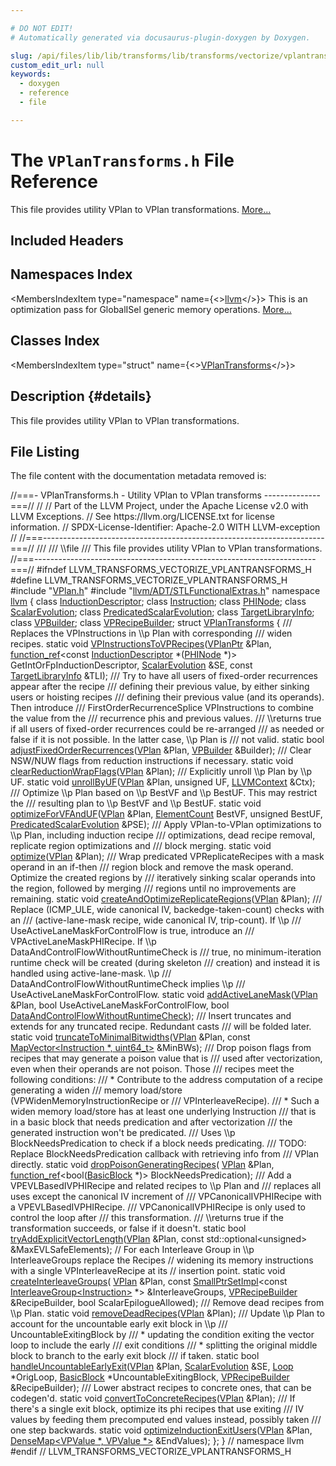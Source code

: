 ```yaml
---

# DO NOT EDIT!
# Automatically generated via docusaurus-plugin-doxygen by Doxygen.

slug: /api/files/lib/lib/transforms/lib/transforms/vectorize/vplantransforms-h
custom_edit_url: null
keywords:
  - doxygen
  - reference
  - file

---
```





# The `VPlanTransforms.h` File Reference

<DoxygenPage pluginConfig={pluginConfig}>

This file provides utility VPlan to VPlan transformations. <a href="#details">More...</a>

## Included Headers

<IncludesList>
<IncludesListItem
  filePath="VPlan.h"
  permalink="/docs/api/files/lib/lib/transforms/lib/transforms/vectorize/vplan-h"
  isLocal="true" />
<IncludesListItem
  filePath="llvm/ADT/STLFunctionalExtras.h"
  permalink="/docs/api/files/include/include/llvm/include/llvm/adt/stlfunctionalextras-h"
  isLocal="true" />
</IncludesList>

## Namespaces Index

<MembersIndex>

<MembersIndexItem
  type="namespace"
  name={<><a href="/docs/api/namespaces/llvm">llvm</a></>}>
This is an optimization pass for GlobalISel generic memory operations. <a href="/docs/api/namespaces/llvm/#details">More...</a>
</MembersIndexItem>

</MembersIndex>

## Classes Index

<MembersIndex>

<MembersIndexItem
  type="struct"
  name={<><a href="/docs/api/structs/llvm/vplantransforms">VPlanTransforms</a></>}>
</MembersIndexItem>

</MembersIndex>

## Description {#details}

This file provides utility VPlan to VPlan transformations.

## File Listing

The file content with the documentation metadata removed is:

<ProgramListing>

<Link id="l00001" /><CodeLine lineNumber="1"><Highlight kind="comment">//===- VPlanTransforms.h - Utility VPlan to VPlan transforms --------------===//</Highlight><Highlight kind="normal"></Highlight></CodeLine>
<Link id="l00002" /><CodeLine lineNumber="2"><Highlight kind="normal"></Highlight><Highlight kind="comment">//</Highlight><Highlight kind="normal"></Highlight></CodeLine>
<Link id="l00003" /><CodeLine lineNumber="3"><Highlight kind="normal"></Highlight><Highlight kind="comment">// Part of the LLVM Project, under the Apache License v2.0 with LLVM Exceptions.</Highlight><Highlight kind="normal"></Highlight></CodeLine>
<Link id="l00004" /><CodeLine lineNumber="4"><Highlight kind="normal"></Highlight><Highlight kind="comment">// See https://llvm.org/LICENSE.txt for license information.</Highlight><Highlight kind="normal"></Highlight></CodeLine>
<Link id="l00005" /><CodeLine lineNumber="5"><Highlight kind="normal"></Highlight><Highlight kind="comment">// SPDX-License-Identifier: Apache-2.0 WITH LLVM-exception</Highlight><Highlight kind="normal"></Highlight></CodeLine>
<Link id="l00006" /><CodeLine lineNumber="6"><Highlight kind="normal"></Highlight><Highlight kind="comment">//</Highlight><Highlight kind="normal"></Highlight></CodeLine>
<Link id="l00007" /><CodeLine lineNumber="7"><Highlight kind="normal"></Highlight><Highlight kind="comment">//===----------------------------------------------------------------------===//</Highlight><Highlight kind="comment"></Highlight></CodeLine>
<Link id="l00008" /><CodeLine lineNumber="8"><Highlight kind="comment">///</Highlight></CodeLine>
<Link id="l00009" /><CodeLine lineNumber="9"><Highlight kind="comment">/// \\file</Highlight></CodeLine>
<Link id="l00010" /><CodeLine lineNumber="10"><Highlight kind="comment">/// This file provides utility VPlan to VPlan transformations.</Highlight><Highlight kind="normal"></Highlight></CodeLine>
<Link id="l00011" /><CodeLine lineNumber="11"><Highlight kind="normal"></Highlight><Highlight kind="comment">//===----------------------------------------------------------------------===//</Highlight><Highlight kind="normal"></Highlight></CodeLine>
<Link id="l00012" /><CodeLine lineNumber="12"><Highlight kind="normal"></Highlight></CodeLine>
<Link id="l00013" /><CodeLine lineNumber="13"><Highlight kind="normal"></Highlight><Highlight kind="preprocessor">#ifndef LLVM&#95;TRANSFORMS&#95;VECTORIZE&#95;VPLANTRANSFORMS&#95;H</Highlight><Highlight kind="normal"></Highlight></CodeLine>
<Link id="l00014" /><CodeLine lineNumber="14"><Highlight kind="normal"></Highlight><Highlight kind="preprocessor">#define LLVM&#95;TRANSFORMS&#95;VECTORIZE&#95;VPLANTRANSFORMS&#95;H</Highlight><Highlight kind="normal"></Highlight></CodeLine>
<Link id="l00015" /><CodeLine lineNumber="15"><Highlight kind="normal"></Highlight></CodeLine>
<Link id="l00016" /><CodeLine lineNumber="16"><Highlight kind="normal"></Highlight><Highlight kind="preprocessor">#include &quot;<a href="/docs/api/files/lib/lib/transforms/lib/transforms/vectorize/vplan-h">VPlan.h</a>&quot;</Highlight><Highlight kind="normal"></Highlight></CodeLine>
<Link id="l00017" /><CodeLine lineNumber="17"><Highlight kind="normal"></Highlight><Highlight kind="preprocessor">#include &quot;<a href="/docs/api/files/include/include/llvm/include/llvm/adt/stlfunctionalextras-h">llvm/ADT/STLFunctionalExtras.h</a>&quot;</Highlight><Highlight kind="normal"></Highlight></CodeLine>
<Link id="l00018" /><CodeLine lineNumber="18"><Highlight kind="normal"></Highlight></CodeLine>
<Link id="l00019" /><CodeLine lineNumber="19"><Highlight kind="normal"></Highlight><Highlight kind="keyword">namespace </Highlight><Highlight kind="normal"><a href="/docs/api/namespaces/llvm">llvm</a> &#123;</Highlight></CodeLine>
<Link id="l00020" /><CodeLine lineNumber="20"><Highlight kind="normal"></Highlight></CodeLine>
<Link id="l00021" /><CodeLine lineNumber="21"><Highlight kind="normal"></Highlight><Highlight kind="keyword">class </Highlight><Highlight kind="normal"><a href="/docs/api/classes/llvm/inductiondescriptor">InductionDescriptor</a>;</Highlight></CodeLine>
<Link id="l00022" /><CodeLine lineNumber="22"><Highlight kind="normal"></Highlight><Highlight kind="keyword">class </Highlight><Highlight kind="normal"><a href="/docs/api/classes/llvm/instruction">Instruction</a>;</Highlight></CodeLine>
<Link id="l00023" /><CodeLine lineNumber="23"><Highlight kind="normal"></Highlight><Highlight kind="keyword">class </Highlight><Highlight kind="normal"><a href="/docs/api/classes/llvm/phinode">PHINode</a>;</Highlight></CodeLine>
<Link id="l00024" /><CodeLine lineNumber="24"><Highlight kind="normal"></Highlight><Highlight kind="keyword">class </Highlight><Highlight kind="normal"><a href="/docs/api/classes/llvm/scalarevolution">ScalarEvolution</a>;</Highlight></CodeLine>
<Link id="l00025" /><CodeLine lineNumber="25"><Highlight kind="normal"></Highlight><Highlight kind="keyword">class </Highlight><Highlight kind="normal"><a href="/docs/api/classes/llvm/predicatedscalarevolution">PredicatedScalarEvolution</a>;</Highlight></CodeLine>
<Link id="l00026" /><CodeLine lineNumber="26"><Highlight kind="normal"></Highlight><Highlight kind="keyword">class </Highlight><Highlight kind="normal"><a href="/docs/api/classes/llvm/targetlibraryinfo">TargetLibraryInfo</a>;</Highlight></CodeLine>
<Link id="l00027" /><CodeLine lineNumber="27"><Highlight kind="normal"></Highlight><Highlight kind="keyword">class </Highlight><Highlight kind="normal"><a href="/docs/api/classes/llvm/vpbuilder">VPBuilder</a>;</Highlight></CodeLine>
<Link id="l00028" /><CodeLine lineNumber="28"><Highlight kind="normal"></Highlight><Highlight kind="keyword">class </Highlight><Highlight kind="normal"><a href="/docs/api/classes/llvm/vprecipebuilder">VPRecipeBuilder</a>;</Highlight></CodeLine>
<Link id="l00029" /><CodeLine lineNumber="29"><Highlight kind="normal"></Highlight></CodeLine>
<Link id="l00030" /><CodeLine lineNumber="30" lineLink="/docs/api/structs/llvm/vplantransforms"><Highlight kind="normal"></Highlight><Highlight kind="keyword">struct </Highlight><Highlight kind="normal"><a href="/docs/api/structs/llvm/vplantransforms">VPlanTransforms</a> &#123;</Highlight><Highlight kind="comment"></Highlight></CodeLine>
<Link id="l00031" /><CodeLine lineNumber="31"><Highlight kind="comment">  /// Replaces the VPInstructions in \\p Plan with corresponding</Highlight></CodeLine>
<Link id="l00032" /><CodeLine lineNumber="32"><Highlight kind="comment">  /// widen recipes.</Highlight><Highlight kind="normal"></Highlight></CodeLine>
<Link id="l00033" /><CodeLine lineNumber="33"><Highlight kind="normal">  </Highlight><Highlight kind="keyword">static</Highlight><Highlight kind="normal"> </Highlight><Highlight kind="keywordtype">void</Highlight><Highlight kind="normal"></Highlight></CodeLine>
<Link id="l00034" /><CodeLine lineNumber="34"><Highlight kind="normal">  <a href="/docs/api/structs/llvm/vplantransforms/#ad210afaefb4884ac5008dd5fbaf1cbf8">VPInstructionsToVPRecipes</a>(<a href="/docs/api/namespaces/llvm/#aefc42f3cefc5a839ca925b4cb3ae4a7b">VPlanPtr</a> &amp;Plan,</Highlight></CodeLine>
<Link id="l00035" /><CodeLine lineNumber="35"><Highlight kind="normal">                            <a href="/docs/api/classes/llvm/function-ref">function&#95;ref</a>&lt;</Highlight><Highlight kind="keyword">const</Highlight><Highlight kind="normal"> <a href="/docs/api/classes/llvm/inductiondescriptor">InductionDescriptor</a> &#42;(<a href="/docs/api/classes/llvm/phinode">PHINode</a> &#42;)&gt;</Highlight></CodeLine>
<Link id="l00036" /><CodeLine lineNumber="36"><Highlight kind="normal">                                GetIntOrFpInductionDescriptor,</Highlight></CodeLine>
<Link id="l00037" /><CodeLine lineNumber="37"><Highlight kind="normal">                            <a href="/docs/api/classes/llvm/scalarevolution">ScalarEvolution</a> &amp;SE, </Highlight><Highlight kind="keyword">const</Highlight><Highlight kind="normal"> <a href="/docs/api/classes/llvm/targetlibraryinfo">TargetLibraryInfo</a> &amp;TLI);</Highlight></CodeLine>
<Link id="l00038" /><CodeLine lineNumber="38"><Highlight kind="normal"></Highlight><Highlight kind="comment"></Highlight></CodeLine>
<Link id="l00039" /><CodeLine lineNumber="39"><Highlight kind="comment">  /// Try to have all users of fixed-order recurrences appear after the recipe</Highlight></CodeLine>
<Link id="l00040" /><CodeLine lineNumber="40"><Highlight kind="comment">  /// defining their previous value, by either sinking users or hoisting recipes</Highlight></CodeLine>
<Link id="l00041" /><CodeLine lineNumber="41"><Highlight kind="comment">  /// defining their previous value (and its operands). Then introduce</Highlight></CodeLine>
<Link id="l00042" /><CodeLine lineNumber="42"><Highlight kind="comment">  /// FirstOrderRecurrenceSplice VPInstructions to combine the value from the</Highlight></CodeLine>
<Link id="l00043" /><CodeLine lineNumber="43"><Highlight kind="comment">  /// recurrence phis and previous values.</Highlight></CodeLine>
<Link id="l00044" /><CodeLine lineNumber="44"><Highlight kind="comment">  /// \\returns true if all users of fixed-order recurrences could be re-arranged</Highlight></CodeLine>
<Link id="l00045" /><CodeLine lineNumber="45"><Highlight kind="comment">  /// as needed or false if it is not possible. In the latter case, \\p Plan is</Highlight></CodeLine>
<Link id="l00046" /><CodeLine lineNumber="46"><Highlight kind="comment">  /// not valid.</Highlight><Highlight kind="normal"></Highlight></CodeLine>
<Link id="l00047" /><CodeLine lineNumber="47"><Highlight kind="normal">  </Highlight><Highlight kind="keyword">static</Highlight><Highlight kind="normal"> </Highlight><Highlight kind="keywordtype">bool</Highlight><Highlight kind="normal"> <a href="/docs/api/structs/llvm/vplantransforms/#ae64d6953a1334207d9e7d9cd2587ee9f">adjustFixedOrderRecurrences</a>(<a href="/docs/api/classes/llvm/vplan">VPlan</a> &amp;Plan, <a href="/docs/api/classes/llvm/vpbuilder">VPBuilder</a> &amp;Builder);</Highlight></CodeLine>
<Link id="l00048" /><CodeLine lineNumber="48"><Highlight kind="normal"></Highlight><Highlight kind="comment"></Highlight></CodeLine>
<Link id="l00049" /><CodeLine lineNumber="49"><Highlight kind="comment">  /// Clear NSW/NUW flags from reduction instructions if necessary.</Highlight><Highlight kind="normal"></Highlight></CodeLine>
<Link id="l00050" /><CodeLine lineNumber="50"><Highlight kind="normal">  </Highlight><Highlight kind="keyword">static</Highlight><Highlight kind="normal"> </Highlight><Highlight kind="keywordtype">void</Highlight><Highlight kind="normal"> <a href="/docs/api/structs/llvm/vplantransforms/#ace9e1e6e7295914973dec18350b382ca">clearReductionWrapFlags</a>(<a href="/docs/api/classes/llvm/vplan">VPlan</a> &amp;Plan);</Highlight></CodeLine>
<Link id="l00051" /><CodeLine lineNumber="51"><Highlight kind="normal"></Highlight><Highlight kind="comment"></Highlight></CodeLine>
<Link id="l00052" /><CodeLine lineNumber="52"><Highlight kind="comment">  /// Explicitly unroll \\p Plan by \\p UF.</Highlight><Highlight kind="normal"></Highlight></CodeLine>
<Link id="l00053" /><CodeLine lineNumber="53"><Highlight kind="normal">  </Highlight><Highlight kind="keyword">static</Highlight><Highlight kind="normal"> </Highlight><Highlight kind="keywordtype">void</Highlight><Highlight kind="normal"> <a href="/docs/api/structs/llvm/vplantransforms/#a7a1cca51bb9bce4efad1063dcf158967">unrollByUF</a>(<a href="/docs/api/classes/llvm/vplan">VPlan</a> &amp;Plan, </Highlight><Highlight kind="keywordtype">unsigned</Highlight><Highlight kind="normal"> UF, <a href="/docs/api/classes/llvm/llvmcontext">LLVMContext</a> &amp;Ctx);</Highlight></CodeLine>
<Link id="l00054" /><CodeLine lineNumber="54"><Highlight kind="normal"></Highlight><Highlight kind="comment"></Highlight></CodeLine>
<Link id="l00055" /><CodeLine lineNumber="55"><Highlight kind="comment">  /// Optimize \\p Plan based on \\p BestVF and \\p BestUF. This may restrict the</Highlight></CodeLine>
<Link id="l00056" /><CodeLine lineNumber="56"><Highlight kind="comment">  /// resulting plan to \\p BestVF and \\p BestUF.</Highlight><Highlight kind="normal"></Highlight></CodeLine>
<Link id="l00057" /><CodeLine lineNumber="57"><Highlight kind="normal">  </Highlight><Highlight kind="keyword">static</Highlight><Highlight kind="normal"> </Highlight><Highlight kind="keywordtype">void</Highlight><Highlight kind="normal"> <a href="/docs/api/structs/llvm/vplantransforms/#af25d938764b8634e70e95ff3f0c35129">optimizeForVFAndUF</a>(<a href="/docs/api/classes/llvm/vplan">VPlan</a> &amp;Plan, <a href="/docs/api/classes/llvm/elementcount">ElementCount</a> BestVF,</Highlight></CodeLine>
<Link id="l00058" /><CodeLine lineNumber="58"><Highlight kind="normal">                                 </Highlight><Highlight kind="keywordtype">unsigned</Highlight><Highlight kind="normal"> BestUF,</Highlight></CodeLine>
<Link id="l00059" /><CodeLine lineNumber="59"><Highlight kind="normal">                                 <a href="/docs/api/classes/llvm/predicatedscalarevolution">PredicatedScalarEvolution</a> &amp;PSE);</Highlight></CodeLine>
<Link id="l00060" /><CodeLine lineNumber="60"><Highlight kind="normal"></Highlight><Highlight kind="comment"></Highlight></CodeLine>
<Link id="l00061" /><CodeLine lineNumber="61"><Highlight kind="comment">  /// Apply VPlan-to-VPlan optimizations to \\p Plan, including induction recipe</Highlight></CodeLine>
<Link id="l00062" /><CodeLine lineNumber="62"><Highlight kind="comment">  /// optimizations, dead recipe removal, replicate region optimizations and</Highlight></CodeLine>
<Link id="l00063" /><CodeLine lineNumber="63"><Highlight kind="comment">  /// block merging.</Highlight><Highlight kind="normal"></Highlight></CodeLine>
<Link id="l00064" /><CodeLine lineNumber="64"><Highlight kind="normal">  </Highlight><Highlight kind="keyword">static</Highlight><Highlight kind="normal"> </Highlight><Highlight kind="keywordtype">void</Highlight><Highlight kind="normal"> <a href="/docs/api/structs/llvm/vplantransforms/#ae3449b993cd1c459995c2fe13ef50892">optimize</a>(<a href="/docs/api/classes/llvm/vplan">VPlan</a> &amp;Plan);</Highlight></CodeLine>
<Link id="l00065" /><CodeLine lineNumber="65"><Highlight kind="normal"></Highlight><Highlight kind="comment"></Highlight></CodeLine>
<Link id="l00066" /><CodeLine lineNumber="66"><Highlight kind="comment">  /// Wrap predicated VPReplicateRecipes with a mask operand in an if-then</Highlight></CodeLine>
<Link id="l00067" /><CodeLine lineNumber="67"><Highlight kind="comment">  /// region block and remove the mask operand. Optimize the created regions by</Highlight></CodeLine>
<Link id="l00068" /><CodeLine lineNumber="68"><Highlight kind="comment">  /// iteratively sinking scalar operands into the region, followed by merging</Highlight></CodeLine>
<Link id="l00069" /><CodeLine lineNumber="69"><Highlight kind="comment">  /// regions until no improvements are remaining.</Highlight><Highlight kind="normal"></Highlight></CodeLine>
<Link id="l00070" /><CodeLine lineNumber="70"><Highlight kind="normal">  </Highlight><Highlight kind="keyword">static</Highlight><Highlight kind="normal"> </Highlight><Highlight kind="keywordtype">void</Highlight><Highlight kind="normal"> <a href="/docs/api/structs/llvm/vplantransforms/#a42d43068c576be2a1cd514f620246004">createAndOptimizeReplicateRegions</a>(<a href="/docs/api/classes/llvm/vplan">VPlan</a> &amp;Plan);</Highlight></CodeLine>
<Link id="l00071" /><CodeLine lineNumber="71"><Highlight kind="normal"></Highlight><Highlight kind="comment"></Highlight></CodeLine>
<Link id="l00072" /><CodeLine lineNumber="72"><Highlight kind="comment">  /// Replace (ICMP&#95;ULE, wide canonical IV, backedge-taken-count) checks with an</Highlight></CodeLine>
<Link id="l00073" /><CodeLine lineNumber="73"><Highlight kind="comment">  /// (active-lane-mask recipe, wide canonical IV, trip-count). If \\p</Highlight></CodeLine>
<Link id="l00074" /><CodeLine lineNumber="74"><Highlight kind="comment">  /// UseActiveLaneMaskForControlFlow is true, introduce an</Highlight></CodeLine>
<Link id="l00075" /><CodeLine lineNumber="75"><Highlight kind="comment">  /// VPActiveLaneMaskPHIRecipe. If \\p DataAndControlFlowWithoutRuntimeCheck is</Highlight></CodeLine>
<Link id="l00076" /><CodeLine lineNumber="76"><Highlight kind="comment">  /// true, no minimum-iteration runtime check will be created (during skeleton</Highlight></CodeLine>
<Link id="l00077" /><CodeLine lineNumber="77"><Highlight kind="comment">  /// creation) and instead it is handled using active-lane-mask. \\p</Highlight></CodeLine>
<Link id="l00078" /><CodeLine lineNumber="78"><Highlight kind="comment">  /// DataAndControlFlowWithoutRuntimeCheck implies \\p</Highlight></CodeLine>
<Link id="l00079" /><CodeLine lineNumber="79"><Highlight kind="comment">  /// UseActiveLaneMaskForControlFlow.</Highlight><Highlight kind="normal"></Highlight></CodeLine>
<Link id="l00080" /><CodeLine lineNumber="80"><Highlight kind="normal">  </Highlight><Highlight kind="keyword">static</Highlight><Highlight kind="normal"> </Highlight><Highlight kind="keywordtype">void</Highlight><Highlight kind="normal"> <a href="/docs/api/structs/llvm/vplantransforms/#ae1d2d60cd9edd9f7ca98c50789747c95">addActiveLaneMask</a>(<a href="/docs/api/classes/llvm/vplan">VPlan</a> &amp;Plan,</Highlight></CodeLine>
<Link id="l00081" /><CodeLine lineNumber="81"><Highlight kind="normal">                                </Highlight><Highlight kind="keywordtype">bool</Highlight><Highlight kind="normal"> UseActiveLaneMaskForControlFlow,</Highlight></CodeLine>
<Link id="l00082" /><CodeLine lineNumber="82"><Highlight kind="normal">                                </Highlight><Highlight kind="keywordtype">bool</Highlight><Highlight kind="normal"> <a href="/docs/api/namespaces/llvm/#ada31142763d41520644d228c139a4bdda41105c5fe36c41d2246b18c1724fa2ff">DataAndControlFlowWithoutRuntimeCheck</a>);</Highlight></CodeLine>
<Link id="l00083" /><CodeLine lineNumber="83"><Highlight kind="normal"></Highlight><Highlight kind="comment"></Highlight></CodeLine>
<Link id="l00084" /><CodeLine lineNumber="84"><Highlight kind="comment">  /// Insert truncates and extends for any truncated recipe. Redundant casts</Highlight></CodeLine>
<Link id="l00085" /><CodeLine lineNumber="85"><Highlight kind="comment">  /// will be folded later.</Highlight><Highlight kind="normal"></Highlight></CodeLine>
<Link id="l00086" /><CodeLine lineNumber="86"><Highlight kind="normal">  </Highlight><Highlight kind="keyword">static</Highlight><Highlight kind="normal"> </Highlight><Highlight kind="keywordtype">void</Highlight><Highlight kind="normal"></Highlight></CodeLine>
<Link id="l00087" /><CodeLine lineNumber="87"><Highlight kind="normal">  <a href="/docs/api/structs/llvm/vplantransforms/#ae61793492431f138869f097a5f31bd32">truncateToMinimalBitwidths</a>(<a href="/docs/api/classes/llvm/vplan">VPlan</a> &amp;Plan,</Highlight></CodeLine>
<Link id="l00088" /><CodeLine lineNumber="88"><Highlight kind="normal">                             </Highlight><Highlight kind="keyword">const</Highlight><Highlight kind="normal"> <a href="/docs/api/classes/llvm/mapvector">MapVector&lt;Instruction &#42;, uint64&#95;t&gt;</a> &amp;MinBWs);</Highlight></CodeLine>
<Link id="l00089" /><CodeLine lineNumber="89"><Highlight kind="normal"></Highlight><Highlight kind="comment"></Highlight></CodeLine>
<Link id="l00090" /><CodeLine lineNumber="90"><Highlight kind="comment">  /// Drop poison flags from recipes that may generate a poison value that is</Highlight></CodeLine>
<Link id="l00091" /><CodeLine lineNumber="91"><Highlight kind="comment">  /// used after vectorization, even when their operands are not poison. Those</Highlight></CodeLine>
<Link id="l00092" /><CodeLine lineNumber="92"><Highlight kind="comment">  /// recipes meet the following conditions:</Highlight></CodeLine>
<Link id="l00093" /><CodeLine lineNumber="93"><Highlight kind="comment">  ///  &#42; Contribute to the address computation of a recipe generating a widen</Highlight></CodeLine>
<Link id="l00094" /><CodeLine lineNumber="94"><Highlight kind="comment">  ///    memory load/store (VPWidenMemoryInstructionRecipe or</Highlight></CodeLine>
<Link id="l00095" /><CodeLine lineNumber="95"><Highlight kind="comment">  ///    VPInterleaveRecipe).</Highlight></CodeLine>
<Link id="l00096" /><CodeLine lineNumber="96"><Highlight kind="comment">  ///  &#42; Such a widen memory load/store has at least one underlying Instruction</Highlight></CodeLine>
<Link id="l00097" /><CodeLine lineNumber="97"><Highlight kind="comment">  ///    that is in a basic block that needs predication and after vectorization</Highlight></CodeLine>
<Link id="l00098" /><CodeLine lineNumber="98"><Highlight kind="comment">  ///    the generated instruction won&#39;t be predicated.</Highlight></CodeLine>
<Link id="l00099" /><CodeLine lineNumber="99"><Highlight kind="comment">  /// Uses \\p BlockNeedsPredication to check if a block needs predicating.</Highlight></CodeLine>
<Link id="l00100" /><CodeLine lineNumber="100"><Highlight kind="comment">  /// TODO: Replace BlockNeedsPredication callback with retrieving info from</Highlight></CodeLine>
<Link id="l00101" /><CodeLine lineNumber="101"><Highlight kind="comment">  ///       VPlan directly.</Highlight><Highlight kind="normal"></Highlight></CodeLine>
<Link id="l00102" /><CodeLine lineNumber="102"><Highlight kind="normal">  </Highlight><Highlight kind="keyword">static</Highlight><Highlight kind="normal"> </Highlight><Highlight kind="keywordtype">void</Highlight><Highlight kind="normal"> <a href="/docs/api/structs/llvm/vplantransforms/#aa0f143b8d4693978b984f0639c90e508">dropPoisonGeneratingRecipes</a>(</Highlight></CodeLine>
<Link id="l00103" /><CodeLine lineNumber="103"><Highlight kind="normal">      <a href="/docs/api/classes/llvm/vplan">VPlan</a> &amp;Plan, <a href="/docs/api/classes/llvm/function-ref">function&#95;ref</a>&lt;</Highlight><Highlight kind="keywordtype">bool</Highlight><Highlight kind="normal">(<a href="/docs/api/classes/llvm/basicblock">BasicBlock</a> &#42;)&gt; BlockNeedsPredication);</Highlight></CodeLine>
<Link id="l00104" /><CodeLine lineNumber="104"><Highlight kind="normal"></Highlight><Highlight kind="comment"></Highlight></CodeLine>
<Link id="l00105" /><CodeLine lineNumber="105"><Highlight kind="comment">  /// Add a VPEVLBasedIVPHIRecipe and related recipes to \\p Plan and</Highlight></CodeLine>
<Link id="l00106" /><CodeLine lineNumber="106"><Highlight kind="comment">  /// replaces all uses except the canonical IV increment of</Highlight></CodeLine>
<Link id="l00107" /><CodeLine lineNumber="107"><Highlight kind="comment">  /// VPCanonicalIVPHIRecipe with a VPEVLBasedIVPHIRecipe.</Highlight></CodeLine>
<Link id="l00108" /><CodeLine lineNumber="108"><Highlight kind="comment">  /// VPCanonicalIVPHIRecipe is only used to control the loop after</Highlight></CodeLine>
<Link id="l00109" /><CodeLine lineNumber="109"><Highlight kind="comment">  /// this transformation.</Highlight></CodeLine>
<Link id="l00110" /><CodeLine lineNumber="110"><Highlight kind="comment">  /// \\returns true if the transformation succeeds, or false if it doesn&#39;t.</Highlight><Highlight kind="normal"></Highlight></CodeLine>
<Link id="l00111" /><CodeLine lineNumber="111"><Highlight kind="normal">  </Highlight><Highlight kind="keyword">static</Highlight><Highlight kind="normal"> </Highlight><Highlight kind="keywordtype">bool</Highlight><Highlight kind="normal"></Highlight></CodeLine>
<Link id="l00112" /><CodeLine lineNumber="112"><Highlight kind="normal">  <a href="/docs/api/structs/llvm/vplantransforms/#ad16bff9364e25351de81704fe81fd229">tryAddExplicitVectorLength</a>(<a href="/docs/api/classes/llvm/vplan">VPlan</a> &amp;Plan,</Highlight></CodeLine>
<Link id="l00113" /><CodeLine lineNumber="113"><Highlight kind="normal">                             </Highlight><Highlight kind="keyword">const</Highlight><Highlight kind="normal"> std::optional&lt;unsigned&gt; &amp;MaxEVLSafeElements);</Highlight></CodeLine>
<Link id="l00114" /><CodeLine lineNumber="114"><Highlight kind="normal"></Highlight></CodeLine>
<Link id="l00115" /><CodeLine lineNumber="115"><Highlight kind="normal">  </Highlight><Highlight kind="comment">// For each Interleave Group in \\p InterleaveGroups replace the Recipes</Highlight><Highlight kind="normal"></Highlight></CodeLine>
<Link id="l00116" /><CodeLine lineNumber="116"><Highlight kind="normal">  </Highlight><Highlight kind="comment">// widening its memory instructions with a single VPInterleaveRecipe at its</Highlight><Highlight kind="normal"></Highlight></CodeLine>
<Link id="l00117" /><CodeLine lineNumber="117"><Highlight kind="normal">  </Highlight><Highlight kind="comment">// insertion point.</Highlight><Highlight kind="normal"></Highlight></CodeLine>
<Link id="l00118" /><CodeLine lineNumber="118"><Highlight kind="normal">  </Highlight><Highlight kind="keyword">static</Highlight><Highlight kind="normal"> </Highlight><Highlight kind="keywordtype">void</Highlight><Highlight kind="normal"> <a href="/docs/api/structs/llvm/vplantransforms/#aa88371693bc18186386b04e8c45a30e4">createInterleaveGroups</a>(</Highlight></CodeLine>
<Link id="l00119" /><CodeLine lineNumber="119"><Highlight kind="normal">      <a href="/docs/api/classes/llvm/vplan">VPlan</a> &amp;Plan,</Highlight></CodeLine>
<Link id="l00120" /><CodeLine lineNumber="120"><Highlight kind="normal">      </Highlight><Highlight kind="keyword">const</Highlight><Highlight kind="normal"> <a href="/docs/api/classes/llvm/smallptrsetimpl">SmallPtrSetImpl</a>&lt;</Highlight><Highlight kind="keyword">const</Highlight><Highlight kind="normal"> <a href="/docs/api/classes/llvm/interleavegroup">InterleaveGroup&lt;Instruction&gt;</a> &#42;&gt;</Highlight></CodeLine>
<Link id="l00121" /><CodeLine lineNumber="121"><Highlight kind="normal">          &amp;InterleaveGroups,</Highlight></CodeLine>
<Link id="l00122" /><CodeLine lineNumber="122"><Highlight kind="normal">      <a href="/docs/api/classes/llvm/vprecipebuilder">VPRecipeBuilder</a> &amp;RecipeBuilder, </Highlight><Highlight kind="keywordtype">bool</Highlight><Highlight kind="normal"> ScalarEpilogueAllowed);</Highlight></CodeLine>
<Link id="l00123" /><CodeLine lineNumber="123"><Highlight kind="normal"></Highlight><Highlight kind="comment"></Highlight></CodeLine>
<Link id="l00124" /><CodeLine lineNumber="124"><Highlight kind="comment">  /// Remove dead recipes from \\p Plan.</Highlight><Highlight kind="normal"></Highlight></CodeLine>
<Link id="l00125" /><CodeLine lineNumber="125"><Highlight kind="normal">  </Highlight><Highlight kind="keyword">static</Highlight><Highlight kind="normal"> </Highlight><Highlight kind="keywordtype">void</Highlight><Highlight kind="normal"> <a href="/docs/api/structs/llvm/vplantransforms/#aaca9dd97d4c523d8c65274654abe4eb9">removeDeadRecipes</a>(<a href="/docs/api/classes/llvm/vplan">VPlan</a> &amp;Plan);</Highlight></CodeLine>
<Link id="l00126" /><CodeLine lineNumber="126"><Highlight kind="normal"></Highlight><Highlight kind="comment"></Highlight></CodeLine>
<Link id="l00127" /><CodeLine lineNumber="127"><Highlight kind="comment">  /// Update \\p Plan to account for the uncountable early exit block in \\p</Highlight></CodeLine>
<Link id="l00128" /><CodeLine lineNumber="128"><Highlight kind="comment">  /// UncountableExitingBlock by</Highlight></CodeLine>
<Link id="l00129" /><CodeLine lineNumber="129"><Highlight kind="comment">  ///  &#42; updating the condition exiting the vector loop to include the early</Highlight></CodeLine>
<Link id="l00130" /><CodeLine lineNumber="130"><Highlight kind="comment">  ///    exit conditions</Highlight></CodeLine>
<Link id="l00131" /><CodeLine lineNumber="131"><Highlight kind="comment">  ///  &#42; splitting the original middle block to branch to the early exit block</Highlight></CodeLine>
<Link id="l00132" /><CodeLine lineNumber="132"><Highlight kind="comment">  ///    if taken.</Highlight><Highlight kind="normal"></Highlight></CodeLine>
<Link id="l00133" /><CodeLine lineNumber="133"><Highlight kind="normal">  </Highlight><Highlight kind="keyword">static</Highlight><Highlight kind="normal"> </Highlight><Highlight kind="keywordtype">bool</Highlight><Highlight kind="normal"> <a href="/docs/api/structs/llvm/vplantransforms/#ac2fcd61c17c94d7e9d10b24b718c812e">handleUncountableEarlyExit</a>(<a href="/docs/api/classes/llvm/vplan">VPlan</a> &amp;Plan, <a href="/docs/api/classes/llvm/scalarevolution">ScalarEvolution</a> &amp;SE,</Highlight></CodeLine>
<Link id="l00134" /><CodeLine lineNumber="134"><Highlight kind="normal">                                         <a href="/docs/api/classes/llvm/loop">Loop</a> &#42;OrigLoop,</Highlight></CodeLine>
<Link id="l00135" /><CodeLine lineNumber="135"><Highlight kind="normal">                                         <a href="/docs/api/classes/llvm/basicblock">BasicBlock</a> &#42;UncountableExitingBlock,</Highlight></CodeLine>
<Link id="l00136" /><CodeLine lineNumber="136"><Highlight kind="normal">                                         <a href="/docs/api/classes/llvm/vprecipebuilder">VPRecipeBuilder</a> &amp;RecipeBuilder);</Highlight></CodeLine>
<Link id="l00137" /><CodeLine lineNumber="137"><Highlight kind="normal"></Highlight><Highlight kind="comment"></Highlight></CodeLine>
<Link id="l00138" /><CodeLine lineNumber="138"><Highlight kind="comment">  /// Lower abstract recipes to concrete ones, that can be codegen&#39;d.</Highlight><Highlight kind="normal"></Highlight></CodeLine>
<Link id="l00139" /><CodeLine lineNumber="139"><Highlight kind="normal">  </Highlight><Highlight kind="keyword">static</Highlight><Highlight kind="normal"> </Highlight><Highlight kind="keywordtype">void</Highlight><Highlight kind="normal"> <a href="/docs/api/structs/llvm/vplantransforms/#a63e564d621011fac5978d18138121e5c">convertToConcreteRecipes</a>(<a href="/docs/api/classes/llvm/vplan">VPlan</a> &amp;Plan);</Highlight></CodeLine>
<Link id="l00140" /><CodeLine lineNumber="140"><Highlight kind="normal"></Highlight><Highlight kind="comment"></Highlight></CodeLine>
<Link id="l00141" /><CodeLine lineNumber="141"><Highlight kind="comment">  /// If there&#39;s a single exit block, optimize its phi recipes that use exiting</Highlight></CodeLine>
<Link id="l00142" /><CodeLine lineNumber="142"><Highlight kind="comment">  /// IV values by feeding them precomputed end values instead, possibly taken</Highlight></CodeLine>
<Link id="l00143" /><CodeLine lineNumber="143"><Highlight kind="comment">  /// one step backwards.</Highlight><Highlight kind="normal"></Highlight></CodeLine>
<Link id="l00144" /><CodeLine lineNumber="144"><Highlight kind="normal">  </Highlight><Highlight kind="keyword">static</Highlight><Highlight kind="normal"> </Highlight><Highlight kind="keywordtype">void</Highlight><Highlight kind="normal"></Highlight></CodeLine>
<Link id="l00145" /><CodeLine lineNumber="145"><Highlight kind="normal">  <a href="/docs/api/structs/llvm/vplantransforms/#a3a573419fed83f23b6bf70ac6731dbfa">optimizeInductionExitUsers</a>(<a href="/docs/api/classes/llvm/vplan">VPlan</a> &amp;Plan,</Highlight></CodeLine>
<Link id="l00146" /><CodeLine lineNumber="146"><Highlight kind="normal">                             <a href="/docs/api/classes/llvm/densemap">DenseMap&lt;VPValue &#42;, VPValue &#42;&gt;</a> &amp;EndValues);</Highlight></CodeLine>
<Link id="l00147" /><CodeLine lineNumber="147"><Highlight kind="normal">&#125;;</Highlight></CodeLine>
<Link id="l00148" /><CodeLine lineNumber="148"><Highlight kind="normal"></Highlight></CodeLine>
<Link id="l00149" /><CodeLine lineNumber="149"><Highlight kind="normal">&#125; </Highlight><Highlight kind="comment">// namespace llvm</Highlight><Highlight kind="normal"></Highlight></CodeLine>
<Link id="l00150" /><CodeLine lineNumber="150"><Highlight kind="normal"></Highlight></CodeLine>
<Link id="l00151" /><CodeLine lineNumber="151"><Highlight kind="normal"></Highlight><Highlight kind="preprocessor">#endif </Highlight><Highlight kind="comment">// LLVM&#95;TRANSFORMS&#95;VECTORIZE&#95;VPLANTRANSFORMS&#95;H</Highlight><Highlight kind="normal"></Highlight></CodeLine>

</ProgramListing>


</DoxygenPage>
